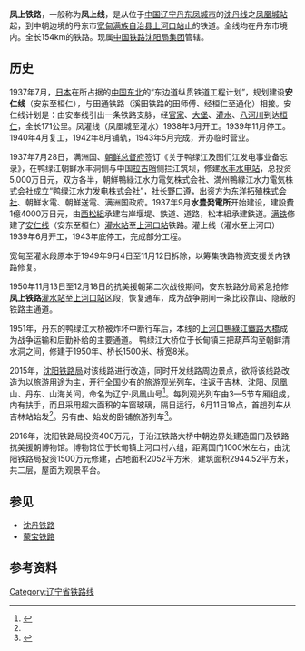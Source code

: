 {{Infobox rail system-route
|rail_name=凤上铁路
|other_name=
|system_length=
|length_in_operation=154 km
|total_length=
|tracklength=
|name_bgcolor=
|min_width=
|box_width=
|style=
|banner_color=
|sec_banner_color=
|third_banner_color=
|logo_filename=
|logo_width=
|logo_bgcolor=
|logo_alt=
|logo_note=
|image=巡道工出品 photo by xundaogong - panoramio (9).jpg
|imagesize=280px
|caption=[[上河口站|上河口站]]
|code_name=
|locale={{PRC}}[[辽宁省|辽宁省]][[丹东市|丹东市]]
|service_type=[[旅客列车|客]][[货物列车|货]]两用
|status=营运中
|network=
|stations=
|start=
|lines=
|main_route=
|secondary_route=
|branch_route=
|standard=
|character=
|other_systems=
|main_stations=[[凤凰城站_(辽宁省)|凤凰城站]]、[[灌水站|灌水站]]、[[长甸站|长甸站]]
|constructor=
|track=1（[[单线铁路|单线铁路]]）
|average_station_distance=
|max_speed=
|orbital_plane=
|track_gauge={{standard gauge}}
|distance_between_mainlines=
|min_radius=
|max_grade=
|elevation=
|control=
|block_signal=
|engine=
|electrified=
|rollingstock=
|fleet_size=
|begin_operation=
|end_operation=
|operation_note=
|open_operation=
|time_first=
|time_last=
|ridership=
|owner=
|operator=[[中国铁路沈阳局集团|中国铁路沈阳局集团]]
|franchise=
|hq=
|key_person=
|website=
|route_map={{bs-map|inline=1|map=
\CONTg\~~ ~~ ~~{{RoutemapRoute|Licon=u|[[沈丹铁路|沈丹铁路]]往[[沈阳站|沈阳站]]方向}}
\BHF\~~0~~[[凤凰城站_(辽宁省)|凤凰城站]]
CONTgq\ABZgr\~~ ~~ ~~{{RoutemapRoute|Licon=l|[[沈丹铁路|沈丹铁路]]往[[丹东站|丹东站]]方向}}
\HST\~~14~~[[叆河站|叆河站]]
\HST\~~18~~[[官家站|官家站]]
\HST\~~31~~[[大堡站|大堡站]]
\HST\~~42~~[[石城站_(丹東)|石城站]]
\HST\~~48~~[[铁佛寺站|铁佛寺站]]
\HST\~~54~~[[边沟站|边沟站]]
\HST\~~59~~[[佟家站|佟家站]]
\HST\~~66~~[[庙阳站|庙阳站]]
\HST\~~70~~[[天桥站_(凤城市)|天桥站]]
\HST\~~82~~[[灌水站|灌水站]]
\ABZgl\CONTfq~~ ~~ ~~{{RoutemapRoute|Licon=r|[[通灌铁路|通灌铁路]]往[[通化站|通化站]]方向}}
\HST\~~94~~[[龙爪沟站|龙爪沟站]]
\HST\~~111~~[[宽甸站|宽甸站]]
\HST\~~123~~[[坦甸站|坦甸站]]
\HST\~~134~~[[永甸站|永甸站]]
\HST\~~143~~[[长甸站|长甸站]]
\HST\~~154~~[[上河口站|上河口站]]
WASSERq\TZOLLWo\WASSERq~~ ~~ ~~上河口铁路桥 ([[鸭绿江|鸭绿江]]、中朝国界)
\CONTf\~~ ~~ ~~{{RoutemapRoute|Licon=d|{{PRK}}[[平北線|平北線]]往[[平壤站|平壤站]]方向}}
}}
}}
'''凤上铁路'''，一般称为'''凤上线'''，是从位于[[中国|中国]][[辽宁省|辽宁]][[丹东市|丹东]][[凤城市|凤城市]]的[[沈丹线|沈丹线]]之[[凤凰城站_(辽宁省)|凤凰城站]]起，到中朝边境的丹东市[[宽甸满族自治县|宽甸满族自治县]][[上河口站|上河口站]]止的铁道。全线均在丹东市境内。全长154km的铁路。现属[[中国铁路沈阳局集团|中国铁路沈阳局集团]]管辖。

==历史==
1937年7月，[[大日本帝国|日本]]在所占据的[[中国东北地区|中国东北]]的“东边道纵贯铁道工程计划”，规划建设'''安仁线'''（安东至桓仁），与田通铁路（溪田铁路的田师傅、经桓仁至通化）相接。安仁线计划是：由安奉线引出一条铁路支脉，经[[官家站|官家]]、[[大堡站|大堡]]、[[灌水站|灌水]]、[[八河川镇|八河川]]到达[[桓仁满族自治县|桓仁]]，全长171公里。凤灌线（凤凰城至灌水）1938年3月开工。1939年11月停工。1940年4月复工，1942年8月铺轨，1943年5月完成，开办临时营业。

1937年7月28日，满洲国、[[朝鲜总督府|朝鲜总督府]]签订《关于鸭绿江及图们江发电事业备忘录》，在鸭绿江朝鲜水丰洞侧与中国[[拉古哨|拉古哨]]侧拦江筑坝，修建[[水丰水电站|水丰水电站]]，总投资5,000万日元，双方各半，朝鮮鴨緑江水力電気株式会社、満州鴨緑江水力電気株式会社成立“鸭绿江水力发电株式会社”，社长[[野口遵|野口遵]]，出资方为[[东洋拓殖株式会社|东洋拓殖株式会社]]、朝鮮水電、朝鮮送電、满洲国政府。1937年9月'''水豊発電所'''开始建设，建設費1億4000万日元，由[[西松建設|西松組]]承建右岸堰堤、鉄道、道路，松本組承建鉄道。[[满铁|满铁]]修建了[[凤上铁路|安仁线]]（安东至桓仁）[[灌水站|灌水站]]至[[上河口站|上河口站]]铁路。灌上线（灌水至上河口）1939年6月开工，1943年底停工，完成部分工程。 

宽甸至灌水段原本于1949年9月4日至11月12日拆除，以筹集铁路物资支援关内铁路修复。

1950年11月13日至12月18日的抗美援朝第二次战役期间，安东铁路分局紧急抢修'''凤上铁路'''[[灌水站|灌水站]]至[[上河口站|上河口站]]区段，恢复通车，成为战争期间一条比较靠山、隐蔽的铁路主通道。

1951年，丹东的鸭绿江大桥被炸坏中断行车后，本线的[[上河口鴨綠江鐵路大橋|上河口鴨綠江鐵路大橋]]成为战争运输和后勤补给的主要通道。
鸭绿江大桥位于长甸镇三把葫芦沟至朝鲜清水洞之间，修建于1950年、桥长1500米、桥宽8米。

2015年，[[中国铁路沈阳局集团|沈阳铁路局]]对该线路进行改造，同时开发线路周边景点，欲将该线路改造为以旅游用途为主，开行全国少有的旅游观光列车，往返于吉林、沈阳、凤凰山、丹东、山海关间，命名为辽宁·凤凰山号<ref name=":0">{{Cite web|title=辽宁·凤凰山号旅游观光列车开行 全程管家式服务-中新网|url=http://www.chinanews.com/cj/2018/06-12/8536059.shtml|access-date=2021-07-31|work=www.chinanews.com}}</ref>。每列观光列车由3—5节车厢组成，内有扶手，而且采用超大面积的车窗玻璃，隔日运行，6月11日18点，首趟列车从吉林站始发<ref name=":0" />。另有由{{站|长春}}、{{站|赤峰}}始发的卧铺旅游列车<ref>{{cite news|title=丹东最美观光线开启“醉美时刻”（图）|url=http://liaoning.nen.com.cn/system/2017/03/20/019736503.shtml|publisher=丹东新闻网|date=2017-03-20|accessdate=2017-03-28|archive-date=2017-03-29|archive-url=https://web.archive.org/web/20170329045621/http://liaoning.nen.com.cn/system/2017/03/20/019736503.shtml|dead-url=no}}</ref>。

2016年，沈阳铁路局投资400万元，于沿江铁路大桥中朝边界处建造国门及铁路抗美援朝博物馆。博物馆位于长甸镇上河口村六组，距离国门1000米左右，由沈阳铁路局投资1500万元修建，占地面积2052平方米，建筑面积2944.52平方米，共二层，屋面为观景平台。

==参见==
*[[沈丹铁路|沈丹铁路]]
*[[蒙宝铁路|蒙宝铁路]]

==参考资料==
{{commonscat|Fengcheng-Shanghekou Railway}}
{{reflist}}

{{凤上铁路}}
{{中国铁路}}

[[Category:辽宁省铁路线|Category:辽宁省铁路线]]